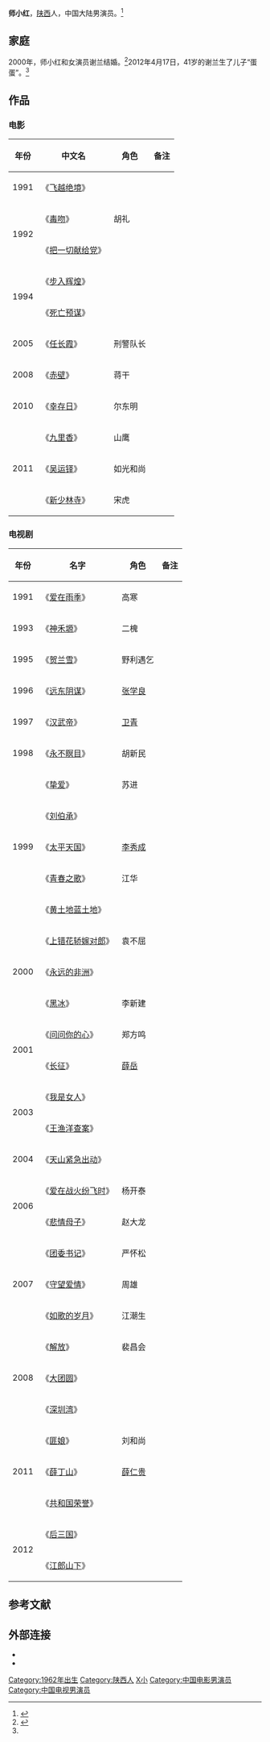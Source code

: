 {{艺人<!--导演、男演员、女演员、男歌手、女歌手、节目主持-->
| 图片     = 
| 图片简介 = 
| 姓名     = 师小红
| 类型     = 男演员
| 原名     = 
| 英文名   = 
| 綽號     = 
| 国籍     = {{PRC}}
| 民族     = [[汉族|汉族]]
| 出生日期 = {{birth date and age|1962|3|14}} 
| 出生地点 = [[陕西省|陕西省]]
| 逝世日期 = <!--卒年在前生年在后{{death date and age|}} -->
| 逝世地点 = 
| 职业     = 演员
| 语言     = 汉语
| 教育程度 = 
| 宗教信仰 = 
| 配偶     = 谢兰<!--  {{marriage|姓名||}}  -->
| 儿女     = 蛋蛋（儿子）
| 父母     = 
| 活跃年代 = 1990年至今
| 代表作   = 《太平天国》<br>《上错花轿嫁对郎》<br>《薛丁山》
| 经纪公司 = 
| 奖项     =  <!--  {{Awards|award= |year= |title= }} -->
| 网站     = <!-- {{URL|www.example.com}} -->
| IMDb     = 
}}
'''师小红'''{{BD|1962年|3月14日|||catIdx=Shi师小红}}，[[陕西省|陕西]]人，中国大陆男演员。<ref>{{cite news |editor1=王媛 |title=师小红演《老炮儿》 看重情义与规矩 |url=https://yule.sohu.com/20160108/n433913981.shtml |accessdate=2021-01-22 |work=搜狐 |date=2016-01-08}}</ref>

==家庭==
2000年，师小红和女演员谢兰结婚。<ref name="celery">{{cite news |editor1=吴亚雄 |editor2=蒋波 |title=演员谢兰高龄产子 《靓妈攻略》现场分享育儿经 |url=http://ent.people.com.cn/n1/2019/0508/c1012-31074365.html |accessdate=2021-01-22 |work=人民网 |date=2019-05-08 |archive-date=2019-05-08 |archive-url=https://web.archive.org/web/20190508112554/http://ent.people.com.cn/n1/2019/0508/c1012-31074365.html |dead-url=no }}</ref>2012年4月17日，41岁的谢兰生了儿子“蛋蛋”。<ref name="celery"/>

==作品==
=== 电影 ===
{| class="wikitable"
|-
! 年份 !! 中文名 !! 角色 !! 备注
|-
| 1991 || 《[[飞越绝境|飞越绝境]]》 ||  || 
|-
|rowspan="2"| 1992 || 《[[毒吻_(1992年电影)|毒吻]]》 || 胡礼 ||
|-
| 《[[把一切献给党|把一切献给党]]》 ||  ||
|-
|rowspan="2"| 1994 || 《[[步入辉煌|步入辉煌]]》 ||  ||
|-
| 《[[死亡预谋|死亡预谋]]》 ||  ||
|-
| 2005 || 《[[任长霞|任长霞]]》|| 刑警队长 ||
|-
| 2008 || 《[[赤壁_(电影)|赤壁]]》 || 蒋干 || 
|-
| 2010 || 《[[幸存日|幸存日]]》 ||尔东明 ||  
|-
|rowspan="3"| 2011 ||  《[[九里香|九里香]]》 ||山鹰 || 
|-
| 《[[吴运铎|吴运铎]]》 || 如光和尚 ||
|-
| 《[[新少林寺|新少林寺]]》 || 宋虎 ||
|}

=== 电视剧 ===
{| class="wikitable"
|-
! 年份 !! 名字  !! 角色 !! 备注
|-
| 1991 || 《[[爱在雨季|爱在雨季]]》 || 高寒 ||      
|-
| 1993 || 《[[神禾塬|神禾塬]]》 || 二槐  ||      
|-
| 1995 || 《[[贺兰雪|贺兰雪]]》 || 野利遇乞 ||      
|-
| 1996 || 《[[远东阴谋|远东阴谋]]》 || [[张学良|张学良]] ||      
|-
| 1997 || 《[[汉武帝_(电视剧)|汉武帝]]》 || [[卫青|卫青]] ||      
|-
| 1998 || 《[[永不瞑目|永不瞑目]]》 || 胡新民 ||    
|-
|rowspan="5"|  1999  || 《[[挚爱|挚爱]]》 || 苏进 ||  
|-
| 《[[刘伯承_(电视剧)|刘伯承]]》 || ||   
|-
| 《[[太平天国|太平天国]]》 || [[李秀成|李秀成]] ||   
|-
| 《[[青春之歌|青春之歌]]》 || 江华 ||   
|-
| 《[[黄土地蓝土地|黄土地蓝土地]]》 ||  ||   
|-
|rowspan="3"| 2000 || 《[[上錯花轎嫁對郎_(電視劇)|上错花轿嫁对郎]]》 || 袁不屈 ||  
|-
| 《[[永远的非洲|永远的非洲]]》 ||  ||   
|-
| 《[[黑冰_(电视剧)|黑冰]]》  || 李新建 ||   
|-
|rowspan="2"| 2001 || 《[[问问你的心|问问你的心]]》 || 郑方鸣 ||  
|-
| 《[[长征_(电视剧)|长征]]》 || [[薛岳|薛岳]] ||   
|-
|rowspan="2"| 2003 || 《[[我是女人|我是女人]]》 ||  ||  
|-
| 《[[王渔洋查案|王渔洋查案]]》 ||   ||      
|-
| 2004 || 《[[天山紧急出动|天山紧急出动]]》 ||   ||    
|-
|rowspan="2"| 2006 ||  《[[爱在战火纷飞时|爱在战火纷飞时]]》 || 杨开泰 ||  
|-
| 《[[悲情母子|悲情母子]]》 || 赵大龙 ||   
|-
|rowspan="3"|   2007 ||  《[[团委书记|团委书记]]》 || 严怀松 ||  
|-
| 《[[守望爱情|守望爱情]]》 || 周雄 ||   
|-
| 《[[如歌的岁月|如歌的岁月]]》 || 江潮生 ||   
|-
|rowspan="3"|  2008 || 《[[解放_(电视剧)|解放]]》 || 裴昌会 ||  
|-
| 《[[大团圆|大团圆]]》 ||  ||   
|-
| 《[[深圳湾|深圳湾]]》 ||  ||   
|-
|rowspan="3"| 2011 || 《[[匪娘|匪娘]]》 || 刘和尚 ||  
|-
| 《[[薛丁山_(电视剧)|薛丁山]]》 || [[薛仁贵|薛仁贵]] ||   
|-
| 《[[共和国荣誉|共和国荣誉]]》 ||  ||   
|-
|rowspan="2"|  2012 || 《[[后三国|后三国]]》 ||  ||  
|-
| 《[[江郎山下|江郎山下]]》 ||  ||   
|}

==参考文献==
{{reflist}}

==外部连接==
*{{Douban people|1316574}}
*{{IMDb name|nm4390966}}

{{DEFAULTSORT:Shi师小红}}
[[Category:1962年出生|Category:1962年出生]]
[[Category:陕西人|Category:陕西人]]
[[Category:师姓|X小]]
[[Category:中国电影男演员|Category:中国电影男演员]]
[[Category:中国电视男演员|Category:中国电视男演员]]